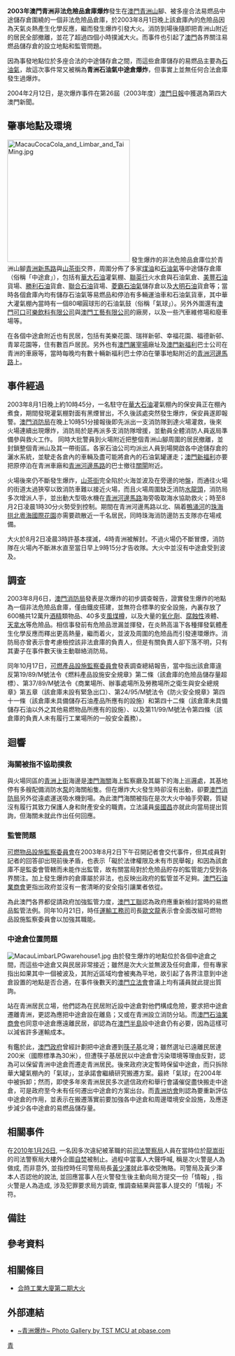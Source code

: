 {{Infobox Conflagration
|title=2003年青洲非法危險品倉庫爆炸 
|image=
|caption=
|location={{MAC}} 
|coordinates={{coord|22|12|43.53|N|113|32|10.11|E}}
|date=2003年8月1日 
|time=22時51分 
|timezone=[[UTC+8|UTC+8]] 
|cause=危險品過熱
|firefighters=300多人
|injuries=1人（消防員）
}}

'''2003年澳門青洲非法危險品倉庫爆炸'''發生在[[澳門|澳門]][[青洲山|青洲山]]腳、被多座合法易燃品中途儲存倉圍繞的一個非法危險品倉庫，於2003年8月1日晚上該倉庫內的危險品因為天氣炎熱產生化學反應，繼而發生爆炸引發大火。消防到場後隨即把青洲山附近的居民全部撤離，並花了超過四個小時撲滅大火。而事件也引起了[[澳門|澳門]]各界關注易燃品儲存倉的設立地點和監管問題。

因為事發地點位於多座合法的中途儲存倉之間，而這些倉庫儲存的易燃品主要為[[石油氣|石油氣]]，故這次事件常又被稱為'''青洲石油氣中途倉爆炸'''，但事實上並無任何合法倉庫發生過爆炸。

2004年2月12日，是次爆炸事件在第26屆（2003年度）[[澳門日報|澳門日報]]{{linkSect|澳門日報|十大新聞選舉}}中獲選為第四大澳門新聞。{{refTag|1={{cite news|publisher=[[澳門日報|澳門日報]]|date=2004年2月13日|title=讀者反應踴躍收到近十二萬選票 十大新聞選舉得獎名單揭曉|pages=A3版}}}}

== 肇事地點及環境 ==
[[File:MacauCocaCola_and_Limbar_and_TaiMing.jpg|280px]]
發生爆炸的非法危險品倉庫位於青洲山腳[[青洲新馬路|青洲新馬路]]與[[山茶街|山茶街]]交界，周圍分佈了多家[[煤油|煤油]]和[[石油氣|石油氣]]等中途儲存倉庫（俗稱「中途倉」），包括有[[華大石油|華大石油]]灌氣棚、[[聯英行|聯英行]]火水倉與石油氣倉、[[美豐石油|美豐石油]]貨場、[[勝利石油|勝利石油]]貨倉、[[聯合石油|聯合石油]]貨場、[[菱霸石油氣|菱霸石油氣]]儲存倉以及[[大明石油|大明石油]]貨倉等；當時各個倉庫內均有儲存石油氣等易燃品和停泊有多輛運油車和石油氣貨車，其中華大灌氣棚內當時有一個80噸圓球形的石油氣鼓（俗稱「氣球」）。另外外圍還有[[澳門可口可樂飲料有限公司|澳門可口可樂飲料有限公司]]與[[澳門工藝有限公司|澳門工藝有限公司]]的廠房，以及一些汽車維修場和廢車場等。{{refTag|name=消防年刊|1={{cite journal|journal={{PDF|[http://www.fsm.gov.mo/cb/publication/cbMagazine2004/cbMagazine2004.htm 《澳門消防年刊》]}}|issue=2003~2004年|publisher=[[澳門消防局|澳門消防局]]|title=行動工作|pages=第15至18頁}}}}{{refTag|name=中途倉八家並存|1={{cite news|publisher=[[澳門日報|澳門日報]]|date=2003年8月2日|title=中途倉八家並存|pages=B1版}}}}

在各個中途倉附近也有民居，包括有美樂花園、瑞祥新邨、幸福花園、福德新邨、青翠花園等，住有數百戶居民。另外也有[[澳門屠宰場|澳門屠宰場]]廠址及[[澳門新福利|澳門新福利]]巴士公司在青洲的車廠等，當時每晚均有數十輛新福利巴士停泊在肇事地點附近的[[青洲河邊馬路|青洲河邊馬路]]上。{{refTag|name=本澳首宗石油氣庫爆炸火球直衝十樓|1={{cite news|publisher=[[澳門日報|澳門日報]]|date=2003年8月2日|title=本澳首宗石油氣庫爆炸火球直衝十樓 青洲震慄居民大疏散|pages=A2版}}}}

== 事件經過 ==
2003年8月1日晚上約10時45分，一名駐守在[[華大石油|華大石油]]灌氣棚內的保安員正在棚內煮食，期間發現灌氣棚對面有黑煙冒出，不久後該處突然發生爆炸，保安員遂即報警{{refTag|name=熟悉地形助消防闢徑包抄火場|1={{cite news|publisher=[[澳門日報|澳門日報]]|date=2003年8月3日|title=熟悉地形助消防闢徑包抄火場 王成：事後回想抹額汗！|pages=B3版}}}}。[[澳門消防局|澳門消防局]]在晚上10時51分接報後即先派出一支消防隊到達火場灌救{{refTag|name=大爆炸幸未波及石油氣庫中途倉|1={{cite news|publisher=[[澳門日報|澳門日報]]|date=2003年8月3日|title=大爆炸幸未波及石油氣庫中途倉 起火倉存大量非法易燃品|pages=A1版}}}}，後來火場連續出現爆炸，消防局於是再派多支消防隊增援，並動員全體消防人員返局準備參與救火工作。 
同時大批警員到火場附近把整個青洲山腳周圍的居民撤離，並封鎖整個青洲山及其一帶街區。各家石油公司均派出人員到場開啟各中途儲存倉的灑水系統，並駛走各倉內的車輛及盡可能將倉內的石油氣罐運走；[[澳門新福利|澳門新福利]]亦要把原停泊在青洲車廠和[[青洲河邊馬路|青洲河邊馬路]]的巴士撤往[[關閘|關閘]]附近。{{refTag|name=本澳首宗石油氣庫爆炸火球直衝十樓}}

火場後來仍不斷發生爆炸，[[山茶街|山茶街]]完全陷於火海並波及在旁邊的地盤，而通往火場的街道太過狹窄以致消防車難以接近火場，而且火場周圍缺乏消防[[水龍頭|水龍頭]]，消防局多次增派人手，並出動大型吸水機在[[青洲河邊馬路|青洲河邊馬路]]海旁吸取海水協助救火；時至8月2日凌晨1時30分火勢受到控制{{refTag|name=大爆炸幸未波及石油氣庫中途倉}}。期間在青洲河邊馬路以北、隔着[[鴨涌河|鴨涌河]]的[[珠海|珠海]][[拱北|拱北]][[粵海國際花園|粵海國際花園]]亦需要疏散近一千名居民，同時珠海消防邊防五支隊亦在場戒備{{refTag|1={{cite news|publisher=[[澳門日報|澳門日報]]|date=2003年8月2日|title=珠海近千居民疏散 火勢反覆珠邊防警方消防戒備防波及|pages=B1版}}}}。

大火於8月2日凌晨3時許基本撲滅，4時青洲被解封。不過火場仍不斷冒煙，消防隊在火場內不斷淋水直至當日早上9時15分才告收隊。大火中並沒有中途倉受到波及。{{refTag|name=大爆炸幸未波及石油氣庫中途倉}}

== 調查 ==
2003年8月6日，[[澳門消防局|澳門消防局]]發表是次爆炸的初步調查報告，證實發生爆炸的地點為一個非法危險品倉庫，僅由鐵皮搭建，並無符合標準的安全設施，內裏存放了600桶共12萬升[[酒精|酒精]]類物品、40多支[[風煤樽|風煤樽]]，以及大量的[[氧化劑|氧化劑]]、[[腐蝕性|腐蝕性]]液體、[[天拿水|天拿水]]等危險品。相信事發前有危險品泄漏並揮發，在炎熱高溫下{{noteTag|1=事發當日平均氣溫為29.5[[攝氏度|攝氏度]]。{{refTag|1={{cite web|publisher=[[澳門地球物理暨氣象局|澳門地球物理暨氣象局]]|title=澳門氣候資料庫：2003年8月1日觀測資料|url=http://www.smg.gov.mo/ccaa/climate/query_obs.php?dateType=range&date_s=2003-08-01&date_e=2003-08-01&month=&lang=c|accessdate=2009年6月15日}}{{dead link|date=十一月 2017 |bot=InternetArchiveBot }}}}}}各種揮發氣體產生化學反應而釋出更高熱量，繼而着火，並波及周圍的危險品而引發連環爆炸{{refTag|name=消防年刊}}{{refTag|name=消防證實非法存放六百桶酒精類危險品|1={{cite news|publisher=[[澳門日報|澳門日報]]|date=2003年8月6日|title=消防證實非法存放六百桶酒精類危險品 易燃品高溫反應釀火災
|pages=A1版}}}}。消防局亦曾表示會考慮檢控該非法倉庫的負責人{{refTag|1={{cite news|publisher=[[華僑報|華僑報]]|date=2003年8月3日|title=疑非法儲存逾百罐易燃物 失火貨倉負責人可能被控|pages=頁11}}}}，但是有關負責人卻下落不明，只有其妻子在事件數天後主動聯絡消防局{{refTag|1={{cite news|publisher=[[大眾報|大眾報]]|date=2003年8月6日|title=青洲大爆炸有關貨主其妻已與消防局接觸|pages=第1版}}}}。

同年10月17日，[[可燃產品設施監察委員會|可燃產品設施監察委員會]]發表調查總結報告，當中指出該倉庫違反第19/89/M號法令《燃料產品設施安全規章》第二條（該倉庫的危險品儲存量超標）、第37/89/M號法令《商業場所、辦事處場所及勞務場所之衛生與安全總規章》第五章（該倉庫未設有緊急出口）、第24/95/M號法令《防火安全規章》第四十一條（該倉庫未具備儲存石油產品所應有的設施）和第四十二條（該倉庫未具備儲存石油以外之其他易燃物品所應有的設施）、以及第11/99/M號法令第四條（該倉庫的負責人未有履行工業場所的一般安全義務）。{{refTag|1={{cite news|publisher=[[澳門新聞局|澳門新聞局]]|date=2003年10月17日|title=八月一日青洲火警跟進工作總結報告(可燃產品設施監察委員會消息)}}}}

== 迴響 ==
=== 海關被指不協助撲救 ===
與火場同區的[[青洲上街|青洲上街]]海邊是[[澳門海關|澳門海關]]海上監察廳及其屬下的海上巡邏處，其基地停有多艘配備消防水[[泵|泵]]的海關船隻。但在爆炸大火發生時卻沒有出動，卻要[[澳門消防局|澳門消防局]]另外從遠處運送吸水機到場。為此澳門海關被指在是次大火中袖手旁觀，質疑沒有履行其致力保護人身和財產安全的職責。立法議員[[吳國昌|吳國昌]]亦就此向當局提出質詢，但海關未就此作出任何回應。{{refTag|1={{cite news|publisher=[[正報|正報]]|date=2003年8月18日|title=海關青洲大火袖手旁觀|pages=第1版}}}}

=== 監管問題 ===
[[可燃物品設施監察委員會|可燃物品設施監察委員會]]在2003年8月2日下午召開記者會交代事件，但其成員對記者的回答卻出現前後矛盾，也表示「礙於法律權限及未有市民舉報」和因為該倉庫不是監委會管轄而未能作出監管{{refTag|1={{cite news|publisher=[[市民日報|市民日報]]|date=2003年8月3日|title=監委會辯稱難監管非法油庫 沒接舉報私人地方難巡查|pages=第1版}}}}，故有關當局對於危險品貯存的監管能力受到各界關注{{refTag|1={{cite news|publisher=[[市民日報|市民日報]]|date=2003年8月3日|title=(特稿) 監委會推搪塞責愈描愈黑|author=無言|pages=第1版}}}}。加上發生爆炸的倉庫屬於非法，也反映出政府的監管並不足夠{{refTag|name=各界促政府有效監管易燃物品|1={{cite news|publisher=[[市民日報|市民日報]]|date=2003年8月3日|title=各界促政府有效監管易燃物品|pages=第4版}}}}{{refTag|1={{cite news|publisher=[[澳門日報|澳門日報]]|date=2003年8月21日|title=議員關注中途倉監管問題|pages=B6版}}}}。[[澳門石油業商會|澳門石油業商會]]更指出政府並沒有一套清晰的安全指引讓業者依從{{refTag|1={{cite news|publisher=[[市民日報|市民日報]]|date=2003年8月3日|title=商會責政府缺清晰安全指引|pages=第4版}}}}。

為此澳門各界都促請政府加強監管力度{{refTag|name=各界促政府有效監管易燃物品}}{{refTag|1={{cite news|publisher=[[澳門日報|澳門日報]]|date=2003年8月3日|title=(新聞小語) 應加強監管易燃危險品|author=夏耘|pages=B7版}}}}，[[澳門工聯|澳門工聯]]認為政府應重新檢討當時的易燃品監管法例{{refTag|1={{cite news|publisher=[[澳門日報|澳門日報]]|date=2003年8月3日|title=檢討易燃品監管法例免同類事件再發生 街總工聯：中途倉應撤離民居|pages=B3版}}}}。同年10月21日，時任[[運輸工務司|運輸工務司]]司長[[歐文龍|歐文龍]]表示會全面改組可燃物品設施監察委員會以加強其職能{{refTag|1={{cite news|publisher=[[市民日報|市民日報]]|date=2003年10月22日|title=政府擬改組可燃產品委員會 加強監察職能|pages=第2版}}}}。

=== 中途倉位置問題 ===
[[File:MacauLimbarLPGwarehouse1.jpg|thumb]]
由於發生爆炸的地點位於各個中途倉之間，而這些中途倉又與民居非常接近；雖然是次大火並無波及任何倉庫，但有專家指出如果其中一個被波及，其附近區域均會被夷為平地{{refTag|1={{cite news|publisher=[[華僑報|華僑報]]|date=2003年8月3日|title=青洲火災現場疑是存放大量化工燃料「工場」 專家指幸球型氣罐未波及 否則方圓兩公里將被夷平|pages=頁14}}}}，故引起了各界注意到中途倉設置的地點是否合適，在事件後數天的[[澳門立法會|澳門立法會]]會議上均有議員就此提出質詢{{refTag|1={{cite news|publisher=[[華僑報|華僑報]]|date=2003年8月7日|title=八十噸「大氣球」約等於六千個家用石油氣罐 區錦新籲另建中途倉|pages=頁98}}}}{{refTag|1={{cite news|publisher=[[新華澳報|新華澳報]]|date=2003年8月8日|title=就青洲大火問題 梁慶庭提出質詢|pages=頁01}}}}。

站在青洲居民立場，他們認為在民居附近設中途倉對他們構成危險，要求把中途倉遷離青洲，更認為應把中途倉設在離島；又或在青洲設立消防分站{{refTag|1={{cite news|publisher=[[澳門日報|澳門日報]]|date=2003年8月7日|title=青洲居民倡撤離中途倉 向特首辦遞信望建消防分站或安排搬遷|pages=A6版}}}}。而[[澳門石油業商會|澳門石油業商會]]也同意中途倉應遠離民居，卻認為在[[澳門半島|澳門半島]]設中途倉仍有必要，因為這樣可以減省許多運輸成本{{refTag|1={{cite news|publisher=[[星報_(澳門)|星報 (澳門)]]|date=2003年8月10日|title=石油業商會對搬倉大有意見 半島設中途倉有必要 則政府能夠協助提供適當場搬遷 梁慶庭促加強巡查及監察保障市民|pages=第1版}}}}。

有鑑於此，[[澳門政府|澳門政府]]曾經計劃把中途倉遷到[[筷子基|筷子基]]北灣；雖然選址已遠離民居達200米（國際標準為30米）{{refTag|1={{cite news|publisher=[[正報|正報]]|date=2003年8月16日|title=(特稿) 監管不足才是禍首|pages=第1版}}}}{{refTag|1={{cite news|publisher=[[市民日報|市民日報]]|date=2003年8月12日|title=中途倉新址筷子基北灣填海 政府與石油業界達共識 確保距離民居逾二百米|pages=第1版}}}}，但遭筷子基居民以中途倉會污染環境等理由反對{{refTag|1={{cite news|publisher=[[新華澳報|新華澳報]]|date=2003年8月12日|title=中途倉將搬至新址 筷子基居民多反對|pages=頁01}}}}，認為可以保留青洲中途倉而遷走青洲居民{{refTag|1={{cite news|publisher=[[華僑報|華僑報]]|date=2003年8月15日|title=當局派員往筷子基收集建「中途倉」民意 有居民提四要害質疑政府|pages=頁11}}}}。後來政府決定暫時保留中途倉，而只拆除華大罐氣棚內的「氣球」，並承諾會繼續研究搬遷方案{{refTag|1={{cite news|publisher=[[華僑報|華僑報]]|date=2004年2月29日|title=政府將透過民間團體諮詢意見 青洲中途倉不搬只拆大氣球|pages=頁11}}}}。最終「氣球」在2004年中被拆卸{{refTag|1={{cite news|publisher=[[華僑報|華僑報]]|date=2004年7月22日|title=中途倉大氣鼓動工拆卸 石油業界希望當局訂出可持續發展相關規劃|pages=頁11}}}}；然而，即使多年來青洲居民多次遞信政府和舉行會議催促盡快搬走中途倉，可是政府至今未有任何遷出中途倉的方案出台{{refTag|1={{cite news|publisher=[[正報|正報]]|date=2009年6月4日|title=中途倉未定案|pages=第4版}}}}{{refTag|name=六年前承諾無下文|1={{cite news|publisher=[[正報|正報]]|date=2009年6月8日|title=六年前承諾無下文 威脅數萬居民生命 青洲坊促盡快搬遷中途倉|pages=第7版}}}}。而[[青洲坊會|青洲坊會]]則認為要重新評估中途倉的作用{{refTag|1={{cite news|publisher=[[大眾報|大眾報]]|date=2009年6月15日|title=坊會促遷移石油氣中途倉|pages=第4版}}}}，並表示在搬遷落實前要加強各中途倉和周邊環境安全設施，及應逐步減少各中途倉的易燃品儲存量{{refTag|name=六年前承諾無下文}}。

== 相關事件 ==
在[[2010年|2010年]][[1月26日|1月26日]], 一名因多次違紀被革職的前[[司法警察局|司法警察局]]人員在當時位於[[龍嵩街|龍嵩街]]的司法警察局大樓外企圖[[自焚|自焚]]被制止。過程中當事人大聲呼喊, 稱是次火警是人為做成, 而非意外, 並指控時任司警局局長[[黃少澤|黃少澤]]就此事收受賄賂。{{refTag|1={{cite news|publisher=[[新浪網|新浪網]]|date=2010年1月26日|title=革職警員硬闖司警局 自淋汽油欲縱火自焚}}}}司警局及黃少澤本人否認他的說法, 並回應當事人在火警發生後主動向局方提交一份「情報」, 指火警是人為造成, 涉及犯罪要求局方調查, 惟調查結果與當事人提交的「情報」不符。

== 備註 ==
<div class="references-small">
{{noteFoot}}
</div>

== 參考資料 ==
<div class="references-small">
{{refFoot}}


{{PD-MacaoGov}}
</div>

== 相關條目 ==
*[[合時工業大廈二期大火|合時工業大廈第二期大火]]

== 外部連結 ==
<div class="references-small">
*[http://www.pbase.com/tstmcu/mcfire ~青洲爆炸~ Photo Gallery by TST MCU at pbase.com]{{Wayback|url=http://www.pbase.com/tstmcu/mcfire |date=20081204094755 }}
</div>

[[Category:澳門火災|青]]
